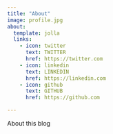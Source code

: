 ```yaml
---
title: "About"
image: profile.jpg
about:
  template: jolla
  links:
    - icon: twitter
      text: TWITTER
      href: https://twitter.com
    - icon: linkedin
      text: LINKEDIN
      href: https://linkedin.com
    - icon: github
      text: GITHUB
      href: https://github.com

---
```


About this blog
